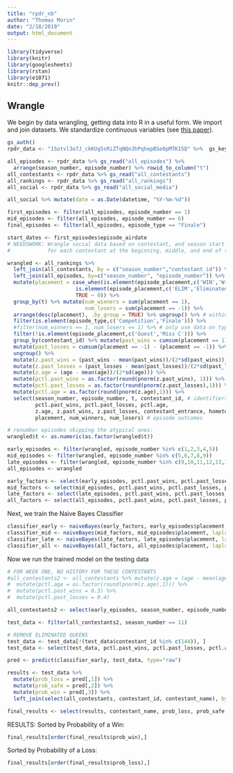 ```yaml
---
title: "rpdr_nb"
author: "Thomas Morin"
date: "2/18/2019"
output: html_document
---
```


```r
library(tidyverse)
library(knitr)
library(googlesheets)
library(rstan)
library(e1071)
knitr::dep_prev()
```

## Wrangle

We begin by data wrangling, getting data into R in a useful form. We import and join datasets. We standardize continuous variables (see [this paper](http://www.stat.columbia.edu/~gelman/research/published/standardizing7.pdf)).

```r
gs_auth()
rpdr_data <- "1Sotvl3o7J_ckKUg5sRiZTqNQn3hPqhepBSeOpMTK15Q" %>%  gs_key

all_episodes <- rpdr_data %>% gs_read("all_episodes") %>%
  arrange(season_number, episode_number) %>% rowid_to_column("t")
all_contestants <- rpdr_data %>% gs_read("all_contestants")
all_rankings <- rpdr_data %>% gs_read("all_rankings")
all_social <- rpdr_data %>% gs_read("all_social_media")
```

```r

all_social %>% mutate(date = as.Date(datetime, "%Y-%m-%d"))

first_episodes <- filter(all_episodes, episode_number == 1)
mid_episodes <- filter(all_episodes, episode_number == 6)
final_episodes <- filter(all_episodes, episode_type == "Finale")

start_dates <- first_episodes$episode_airdate
# NEEDSWORK: Wrangle social data based on contestant, and season start date... get number of followers
#            for each contestant at the beginning, middle, and end of the season

wrangled <- all_rankings %>%
  left_join(all_contestants, by = c("season_number","contestant_id")) %>%
  left_join(all_episodes, by=c("season_number", "episode_number")) %>%
  mutate(placement = case_when(is.element(episode_placement,c('WIN','Winner','HIGH','Runner-up')) ~ 1,
                      is.element(episode_placement,c('ELIM','Eliminated','BTM2'))  ~ -1,
                      TRUE ~ 0)) %>%
  group_by(t) %>% mutate(num_winners = sum(placement == 1), 
                         num_losers = sum(placement == -1)) %>% 
  arrange(desc(placement), .by_group = TRUE) %>% ungroup() %>% # within episode: winner first, loser last
  filter(is.element(episode_type,c('Competition','Finale'))) %>%
  #filter(num_winners == 1, num_losers == 1) %>% # only use data on typical episodes
  filter(!is.element(episode_placement,c('Guest','Miss C'))) %>%
  group_by(contestant_id) %>% mutate(past_wins = cumsum(placement == 1) - (placement == 1)) %>%
  mutate(past_losses = cumsum(placement == -1) - (placement == -1)) %>%
  ungroup() %>%
  mutate(z.past_wins = (past_wins - mean(past_wins))/(2*sd(past_wins))) %>%
  mutate(z.past_losses = (past_losses - mean(past_losses))/(2*sd(past_losses))) %>%
  mutate(z.age = (age - mean(age))/(2*sd(age))) %>%
  mutate(pctl.past_wins = as.factor(round(pnorm(z.past_wins), 1))) %>%
  mutate(pctl.past_losses = as.factor(round(pnorm(z.past_losses),1))) %>%
  mutate(pctl.age = as.factor(round(pnorm(z.age),1))) %>%
  select(season_number, episode_number, t, contestant_id, # identifiers
         pctl.past_wins, pctl.past_losses, pctl.age,
         z.age, z.past_wins, z.past_losses, contestant_entrance, hometown_state,# x variables
         placement, num_winners, num_losers) # episode outcomes

# renumber episodes skipping the atypical ones:
wrangled$t <- as.numeric(as.factor(wrangled$t))

early_episodes <- filter(wrangled, episode_number %in% c(1,2,3,4,5))
mid_episodes <- filter(wrangled, episode_number %in% c(5,6,7,8,9))
late_episodes <- filter(wrangled, episode_number %in% c(9,10,11,12,13,14,15))
all_episodes <- wrangled

early_factors <- select(early_episodes, pctl.past_wins, pctl.past_losses, pctl.age, hometown_state, contestant_entrance)
mid_factors <- select(mid_episodes, pctl.past_wins, pctl.past_losses, pctl.age, hometown_state)
late_factors <- select(late_episodes, pctl.past_wins, pctl.past_losses, pctl.age, hometown_state)
all_factors <- select(all_episodes, pctl.past_wins, pctl.past_losses, pctl.age, hometown_state)
```


Next, we train the Naive Bayes Classifier

```r
classifier_early <- naiveBayes(early_factors, early_episodes$placement, laplace=1)
classifier_mid <- naiveBayes(mid_factors, mid_episodes$placement, laplace=1)
classifier_late <- naiveBayes(late_factors, late_episodes$placement, laplace=1)
classifier_all <- naiveBayes(all_factors, all_episodes$placement, laplace=1)
```

Now we run the trained model on the testing data

```r
# FOR WEEK ONE, NO HISTORY FOR THESE CONTESTANTS
#all_contestants2 <- all_contestants %>% mutate(z.age = (age - mean(age))/(2*sd(age))) %>%
#  mutate(pctl.age = as.factor(round(pnorm(z.age),1))) %>%
#  mutate(pctl.past_wins = 0.3) %>%
#  mutate(pctl.past_losses = 0.4)

all_contestants2 <- select(early_episodes, season_number, episode_number, contestant_id, pctl.age, pctl.past_wins, pctl.past_losses, hometown_state, contestant_entrance)

test_data <- filter(all_contestants2, season_number == 11)

# REMOVE ELIMINATED QUEENS
test_data <- test_data[!(test_data$contestant_id %in% c(144)), ]
test_data <- select(test_data, pctl.past_wins, pctl.past_losses, pctl.age, hometown_state, contestant_entrance, contestant_id)

pred <- predict(classifier_early, test_data, type="raw")

results <- test_data %>%
  mutate(prob_loss = pred[,1]) %>%
  mutate(prob_safe = pred[,2]) %>%
  mutate(prob_win = pred[,3]) %>%
  left_join(select(all_contestants, contestant_id, contestant_name), by = c("contestant_id"))

final_results <- select(results, contestant_name, prob_loss, prob_safe, prob_win)
```

RESULTS:
Sorted by Probability of a Win:
```r
final_results[order(final_results$prob_win),]
```

Sorted by Probability of a Loss:
```r
final_results[order(final_results$prob_loss),]
```

